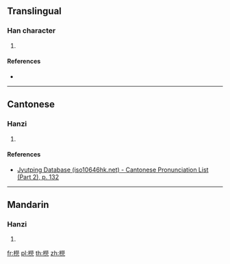 {{character info/new}}
==Translingual==

===Han character===
{{Han char|rn=75|rad=木|as=12|sn=16|four=49917|canj=DFFJ,DFFN|ids=⿰木焭}}

# {{defn|Han|sort=木12}}

====References====
* {{Han ref|kx=0555.040|dkj=15588|hdz=21305.090|uh=6A69|ud=27241|bh=E9D5|bd=59861}}

----

==Cantonese==

===Hanzi===
{{yue-hanzi|jyut=[[king4]]|y=king4}}

# {{defn|lang=yue|sort=木12}}

====References====
*[http://www.iso10646hk.net/jp/document/download.jsp Jyutping Database (iso10646hk.net) - Cantonese Pronunciation List (Part 2), p. 132]

----

==Mandarin==

===Hanzi===
{{cmn-hanzi|pin=[[qióng]] ([[qiong2]])|wg=ch'iung<sup>2</sup>}}

# {{defn|lang=cmn|sort=木12}}

[[fr:橩]]
[[pl:橩]]
[[th:橩]]
[[zh:橩]]